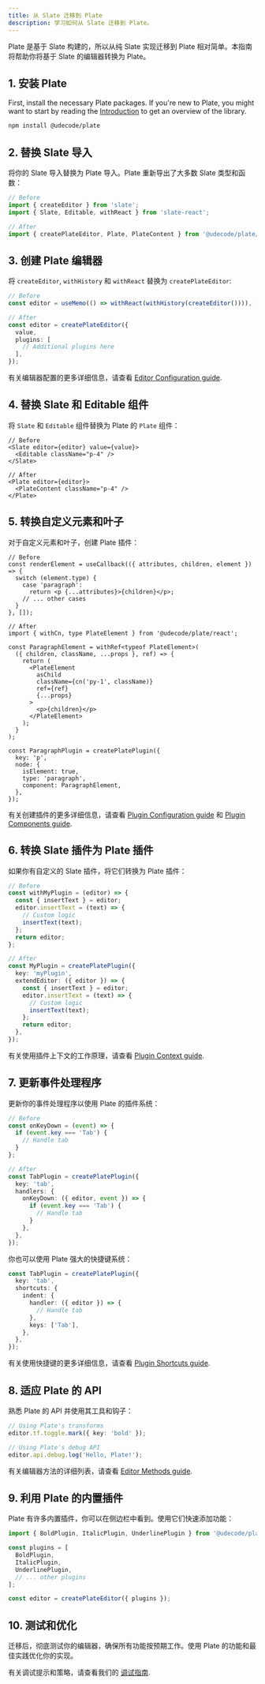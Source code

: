 ```yaml
---
title: 从 Slate 迁移到 Plate
description: 学习如何从 Slate 迁移到 Plate。
---
```


Plate 是基于 Slate 构建的，所以从纯 Slate 实现迁移到 Plate 相对简单。本指南将帮助你将基于 Slate 的编辑器转换为 Plate。

## 1. 安装 Plate

First, install the necessary Plate packages. If you're new to Plate, you might want to start by reading the [Introduction](/docs/getting-started) to get an overview of the library.

```bash
npm install @udecode/plate
```

## 2. 替换 Slate 导入

将你的 Slate 导入替换为 Plate 导入。Plate 重新导出了大多数 Slate 类型和函数：

```ts
// Before
import { createEditor } from 'slate';
import { Slate, Editable, withReact } from 'slate-react';

// After
import { createPlateEditor, Plate, PlateContent } from '@udecode/plate/react';
```

## 3. 创建 Plate 编辑器

将 `createEditor`, `withHistory` 和 `withReact` 替换为 `createPlateEditor`:

```ts
// Before
const editor = useMemo(() => withReact(withHistory(createEditor()))), []);

// After
const editor = createPlateEditor({
  value,
  plugins: [
    // Additional plugins here
  ],
});
```

有关编辑器配置的更多详细信息，请查看 [Editor Configuration guide](/docs/editor).

## 4. 替换 Slate 和 Editable 组件

将 `Slate` 和 `Editable` 组件替换为 Plate 的 `Plate` 组件：

```tsx
// Before
<Slate editor={editor} value={value}>
  <Editable className="p-4" />
</Slate>

// After
<Plate editor={editor}>
  <PlateContent className="p-4" />
</Plate>
```

## 5. 转换自定义元素和叶子

对于自定义元素和叶子，创建 Plate 插件：

```tsx
// Before
const renderElement = useCallback(({ attributes, children, element }) => {
  switch (element.type) {
    case 'paragraph':
      return <p {...attributes}>{children}</p>;
    // ... other cases
  }
}, []);

// After
import { withCn, type PlateElement } from '@udecode/plate/react';

const ParagraphElement = withRef<typeof PlateElement>(
  ({ children, className, ...props }, ref) => {
    return (
      <PlateElement
        asChild
        className={cn('py-1', className)}
        ref={ref}
        {...props}
      >
        <p>{children}</p>
      </PlateElement>
    );
  }
);

const ParagraphPlugin = createPlatePlugin({
  key: 'p',
  node: {
    isElement: true,
    type: 'paragraph',
    component: ParagraphElement,
  },
});
```

有关创建插件的更多详细信息，请查看 [Plugin Configuration guide](/docs/plugin) 和 [Plugin Components guide](/docs/plugin-components).

## 6. 转换 Slate 插件为 Plate 插件

如果你有自定义的 Slate 插件，将它们转换为 Plate 插件：

```ts
// Before
const withMyPlugin = (editor) => {
  const { insertText } = editor;
  editor.insertText = (text) => {
    // Custom logic
    insertText(text);
  };
  return editor;
};

// After
const MyPlugin = createPlatePlugin({
  key: 'myPlugin',
  extendEditor: ({ editor }) => {
    const { insertText } = editor;
    editor.insertText = (text) => {
      // Custom logic
      insertText(text);
    };
    return editor;
  },
});
```

有关使用插件上下文的工作原理，请查看 [Plugin Context guide](/docs/plugin-context).

## 7. 更新事件处理程序

更新你的事件处理程序以使用 Plate 的插件系统：

```ts
// Before
const onKeyDown = (event) => {
  if (event.key === 'Tab') {
    // Handle tab
  }
};

// After
const TabPlugin = createPlatePlugin({
  key: 'tab',
  handlers: {
    onKeyDown: ({ editor, event }) => {
      if (event.key === 'Tab') {
        // Handle tab
      }
    },
  },
});
```

你也可以使用 Plate 强大的快捷键系统：

```ts
const TabPlugin = createPlatePlugin({
  key: 'tab',
  shortcuts: {
    indent: {
      handler: ({ editor }) => {
        // Handle tab
      },
      keys: ['Tab'],
    },
  },
});
```

有关使用快捷键的更多详细信息，请查看 [Plugin Shortcuts guide](/docs/plugin-shortcuts).

## 8. 适应 Plate 的 API

熟悉 Plate 的 API 并使用其工具和钩子：

```ts
// Using Plate's transforms
editor.tf.toggle.mark({ key: 'bold' });

// Using Plate's debug API
editor.api.debug.log('Hello, Plate!');
```

有关编辑器方法的详细列表，请查看 [Editor Methods guide](/docs/editor-methods).

## 9. 利用 Plate 的内置插件

Plate 有许多内置插件，你可以在侧边栏中看到。使用它们快速添加功能：

```ts
import { BoldPlugin, ItalicPlugin, UnderlinePlugin } from '@udecode/plate/react';

const plugins = [
  BoldPlugin,
  ItalicPlugin,
  UnderlinePlugin,
  // ... other plugins
];

const editor = createPlateEditor({ plugins });
```

## 10. 测试和优化

迁移后，彻底测试你的编辑器，确保所有功能按预期工作。使用 Plate 的功能和最佳实践优化你的实现。

有关调试提示和策略，请查看我们的 [调试指南](/docs/debugging).

